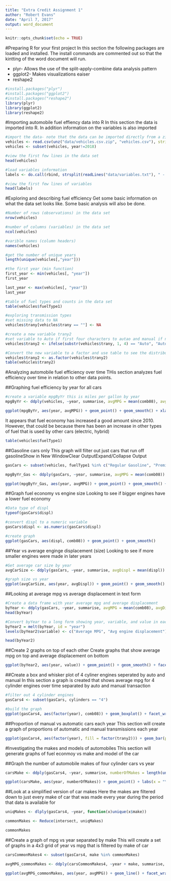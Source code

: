 ```yaml
---
title: "Extra Credit Assignment 1"
author: "Robert Evans"
date: "April 7, 2017"
output: word_document
---
```


```r
knitr::opts_chunk$set(echo = TRUE)
```

#Preparing R for your first project
In this section the following packages are loaded and installed. The install commands are commented out so that the kintting of the word document will run.

* plyr- Allows the use of the split-apply-combine data analysis pattern
* ggplot2- Makes visualizations eaiser
* reshape2
```r
#install.packages("plyr")
#install.packages("ggplot2")
#install.packages("reshape2")
library(plyr)
library(ggplot2)
library(reshape2)
```

#Importing automobile fuel effiency data into R
In this section the data is imported into R. In addition information on the variables is also imported
```r
#import the data- note that the data can be imported directly from a zip file if the file name is known
vehicles <- read.csv(unz("data/vehicles.csv.zip", "vehicles.csv"), stringsAsFactors = F)
vehicles <- subset(vehicles, year!=2018)

#view the first few lines in the data set
head(vehicles)

#load variables information
labels <- do.call(rbind, strsplit(readLines("data/variables.txt"), " - "))

#view the first few lines of variables
head(labels)
```

#Exploring and describing fuel efficiency
Get some basic information on what the data set looks like. Some basic analysis will also be done.
```r
#Number of rows (observations) in the data set
nrow(vehicles)

#number of columns (variables) in the data set
ncol(vehicles)

#varible names (column headers)
names(vehicles)

#get the number of unique years
length(unique(vehicles[,"year"]))

#the first year (min function)
first_year <- min(vehicles[, "year"])
first_year

last_year <- max(vehicles[, "year"])
last_year

#table of fuel types and counts in the data set
table(vehicles$fuelType1)

#exploring transmission types
#set missing data to NA
vehicles$trany[vehicles$trany == ""] <- NA

#create a new variable trany2
#set variable to Auto if first four characters to autao and manual if not
vehicles$trany2 <- ifelse(substr(vehicles$trany, 1, 4) == "Auto", "Auto", "Manual")

#Convert the new variable to a factor and use table to see the distribution of values
vehicles$trany2 <- as.factor(vehicles$trany2)
table(vehicles$trany2)
```

#Analyzing automobile fuel efficiency over time
THis section analyzes fuel efficiency over time in relation to other data points.

##Graphing fuel efficiency by year for all cars
```r
#create a variable mpgByYr this is miles per gallon by year
mpgByYr <- ddply(vehicles, ~year, summarise, avgMPG = mean(comb08), avgHghy = mean(highway08), avgCity = mean(city08))

ggplot(mpgByYr, aes(year, avgMPG)) + geom_point() + geom_smooth() + xlab("Year") + ylab("Average MPG") + ggtitle("All cars")
```

It appears that fuel economy has increased a good amount since 2010. However, that could be because there has been an increase in other types of fuel that is used by other cars (electric, hybrid)
```r
table(vehicles$fuelType1)
```

##Gasoline cars only
This graph will filter out just cars that run off gasolineShow in New WindowClear OutputExpand/Collapse Output
```r
gasCars <- subset(vehicles, fuelType1 %in% c("Regular Gasoline", "Premium Gasoline", "Midgrade Gasoline") & fuelType2 == "" & atvType != "Hybrid")

mpgByYr_Gas <- ddply(gasCars, ~year, summarise, avgMPG = mean(comb08))

ggplot(mpgByYr_Gas, aes(year, avgMPG)) + geom_point() + geom_smooth() + xlab("Year") + ylab("Average MPG") + ggtitle("Gasoline cars")
```

##Graph fuel economy vs engine size
Looking to see if bigger engines have a lower fuel economy
```r
#Data type of displ
typeof(gasCars$displ)

#convert displ to a numeric variable
gasCars$displ <- as.numeric(gasCars$displ)

#create graph
ggplot(gasCars, aes(displ, comb08)) + geom_point() + geom_smooth()
```

##Year vs average enginge displacement (size)
Looking to see if more smaller engines were made in later years
```r
#Get average car size by year
avgCarSize <- ddply(gasCars, ~year, summarise, avgDispl = mean(displ))

#graph size vs year
ggplot(avgCarSize, aes(year, avgDispl)) + geom_point() + geom_smooth() + xlab("Year") + ylab("Average engine displacement (l)")
```

##Looking at average mpg vs average displacement in text form
```r
#Create a data frame with year average mpg and average displacement
byYear <- ddply(gasCars, ~year, summarise, avgMPG = mean(comb08), avgDispl = mean(displ))
head(byYear)

#Convert byYear to a long form showing year, variable, and value in each row
byYear2 = melt(byYear, id = "year")
levels(byYear2$variable) <- c("Average MPG", "Avg engine displacement")

head(byYear2)
```

##Create 2 graphs on top of each other
Create graphs that show average mpg on top and average displacement on bottom
```r
ggplot(byYear2, aes(year, value)) + geom_point() + geom_smooth() + facet_wrap(~variable, ncol = 1, scales = "free_y") + xlab("Year") + ylab("")
```

##Create a box and whisker plot of 4 cyliner engines seperated by auto and manual
In this section a graph is created that shows average mpg for 4 cylinder engines over time separated by auto and manual transaction
```r
#filter out 4 cylinder engines
gasCars4 <- subset(gasCars, cylinders == "4")

#build the graph
ggplot(gasCars4, aes(factor(year), comb08)) + geom_boxplot() + facet_wrap(~trany2, ncol = 1) + theme(axis.text.x = element_text(angle = 45)) + labs(x = "Year", y = "MPG")
```

##Proportion of manual vs automatic cars each year
This section will create a graph of proportions of automatic and manual transmissions each year
```r
ggplot(gasCars4, aes(factor(year), fill = factor(trany2))) + geom_bar(position = "fill") + labs(x = "Year", y = "Proprotion of cars", fill = "Transmission") + theme(axis.text.x = element_text(angle = 45)) + geom_hline(yintercept = 0.5, linetype = 2)
```

#Investigating the makes and models of automobiles
This section will generate graphs of fuel econmoy vs make and model of the car

##Graph the number of automobile makes of four cylinder cars vs year
```r
carsMake <- ddply(gasCars4, ~year, summarise, numberOfMakes = length(unique(make)))

ggplot(carsMake, aes(year, numberOfMakes)) + geom_point() + labs(x = "Year", y = "Number of available makes") + ggtitle("Four cylinder cars")
```

##Look at a simplified version of car makes
Here the makes are filtered down to just every make of car that was made every year during the period that data is available for
```r
uniqMakes <- dlply(gasCars4, ~year, function(x)unique(x$make))

commonMakes <- Reduce(intersect, uniqMakes)

commonMakes
```

##Create a graph of mpg vs year separated by make
This will create a set of graphs in a 4x3 grid of year vs mpg that is filtered by make of car
```r
carsCommonMakes4 <- subset(gasCars4, make %in% commonMakes)

avgMPG_commonMakes <- ddply(carsCommonMakes4, ~year + make, summarise, avgMPG = mean(comb08))

ggplot(avgMPG_commonMakes, aes(year, avgMPG)) + geom_line() + facet_wrap(~make, nrow = 3)
```

